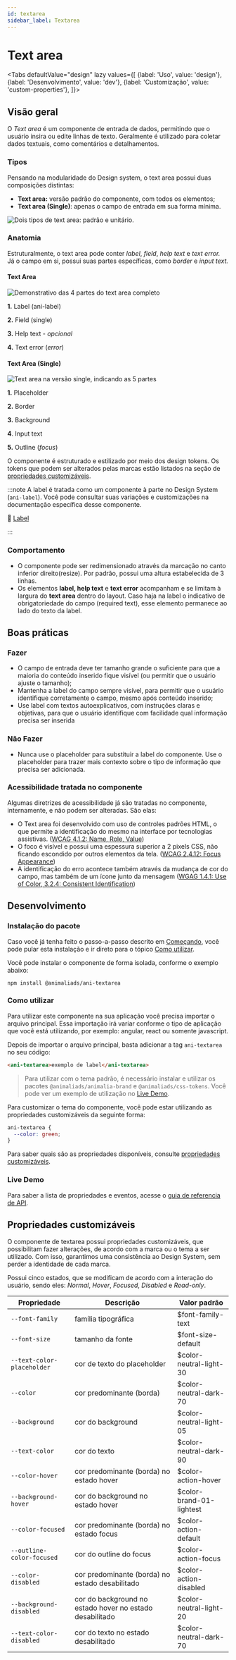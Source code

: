```yaml
---
id: textarea
sidebar_label: Textarea
---
```





# Text area

<Tabs
  defaultValue="design"
  lazy
  values={[
    {label: 'Uso', value: 'design'},
    {label: 'Desenvolvimento', value: 'dev'},
    {label: 'Customização', value: 'custom-properties'},
  ]}>

  <TabItem value="design">

## Visão geral


O *Text area* é um componente de entrada de dados, permitindo que o usuário insira ou edite linhas de texto. Geralmente é utilizado para coletar dados textuais, como comentários e detalhamentos.

### Tipos

Pensando na modularidade do Design system, o text area possui duas composições distintas:

- **Text area:** versão padrão do componente, com todos os elementos;
- **Text area (Single)**: apenas o campo de entrada em sua forma mínima.

<img
  src={textarea_types}
  alt="Dois tipos de text area: padrão e unitário."
/>


### Anatomia

Estruturalmente, o text area pode conter *label*, *field*, *help text* e *text error.* Já o campo em si, possui suas partes específicas, como *border* e *input text.*

#### Text Area

<img
  src={textarea_anatomy}
  alt="Demonstrativo das 4 partes do text area completo"
/>

**1.** Label (ani-label)

**2.** Field (single)

**3.** Help text - *opcional*

**4.** Text error (*error*)


#### Text Area (Single)

<img
  src={textarea_single_anatomy}
  alt="Text area na versão single, indicando as 5 partes"
/>

**1.** Placeholder

**2.** Border

**3.** Background

**4**. Input text

**5.** Outline (*focus*)


O componente é estruturado e estilizado por meio dos design tokens. Os tokens que podem ser alterados pelas marcas estão listados na seção de [propriedades customizáveis](#propriedades-customizáveis).


:::note
A label é tratada como um componente à parte no Design System (`ani-label`). Você pode consultar suas variações e customizações na documentação específica desse componente.

🔗 [Label](/docs/components/label)

:::

### Comportamento

- O componente pode ser redimensionado através da marcação no canto inferior direito(resize). Por padrão, possui uma altura estabelecida de 3 linhas.
- Os elementos **label, help text** e **text error** acompanham e se limitam à largura do **text area** dentro do layout. Caso haja na label o indicativo de obrigatoriedade do campo (required text), esse elemento permanece ao lado do texto da label.


## Boas práticas

### Fazer

- O campo de entrada deve ter tamanho grande o suficiente para que a maioria do conteúdo inserido fique visível (ou permitir que o usuário ajuste o tamanho);
- Mantenha a label do campo sempre visível, para permitir que o usuário identifique corretamente o campo, mesmo após conteúdo inserido;
- Use label com textos autoexplicativos, com instruções claras e objetivas, para que o usuário identifique com facilidade qual informação precisa ser inserida

### Não Fazer

- Nunca use o placeholder para substituir a label do componente. Use o placeholder para trazer mais contexto sobre o tipo de informação que precisa ser adicionada.


### Acessibilidade tratada no componente

Algumas diretrizes de acessibilidade já são tratadas no componente, internamente, e não podem ser alteradas. São elas:

- O Text area foi desenvolvido com uso de controles padrões HTML, o que permite a identificação do mesmo na interface por tecnologias assistivas. ([WCAG 4.1.2: Name, Role, Value](https://www.w3.org/WAI/WCAG21/Understanding/name-role-value))
- O foco é visível e possui uma espessura superior a 2 pixels CSS, não ficando escondido por outros elementos da tela. ([WCAG 2.4.12: Focus Appearance](https://www.w3.org/WAI/WCAG22/Understanding/focus-appearance-enhanced))
- A identificação do erro acontece também através da mudança de cor do campo, mas também de um ícone junto da mensagem ([WGAG 1.4.1: Use of Color, 3.2.4: Consistent Identification](https://www.w3.org/WAI/WCAG21/Understanding/use-of-color))



</TabItem>

<TabItem value="dev">

## Desenvolvimento


### Instalação do pacote

Caso você já tenha feito o passo-a-passo descrito em [Começando](?path=/docs/começando--page),
você pode pular esta instalação e ir direto para o tópico [Como utilizar](#como-utilizar).

Você pode instalar o componente de forma isolada, conforme o exemplo abaixo:

```
npm install @animaliads/ani-textarea
```

### Como utilizar

Para utilizar este componente na sua aplicação você precisa importar o arquivo principal.
Essa importação irá variar conforme o tipo de aplicação que você está utilizando, por exemplo: angular, react ou
somente javascript.

Depois de importar o arquivo principal, basta adicionar a tag `ani-textarea` no seu código:

```html
<ani-textarea>exemplo de label</ani-textarea>
```

> Para utilizar com o tema padrão, é necessário instalar e utilizar os pacotes `@animaliads/animalia-brand`
> e `@animaliads/css-tokens`. Você pode ver um exemplo de utilização no [Live Demo](#live-demo).

Para customizar o tema do componente, você pode estar utilizando as propriedades customizáveis
da seguinte forma:

```css
ani-textarea {
  --color: green;
}
```

Para saber quais são as propriedades disponíveis, consulte [propriedades customizáveis](#propriedades-customizáveis).

### Live Demo

<LiveDemoComponent react="https://stackblitz.com/edit/react-ani-textarea?embed=1&file=src/App.js" />

Para saber a lista de propriedades e eventos, acesse o [guia de referencia de API](/docs/api-textarea--sample).

</TabItem>


  <TabItem value="custom-properties">

## Propriedades customizáveis

O componente de textarea possui propriedades customizáveis, que possibilitam fazer alterações, de acordo com a marca ou o tema a ser utilizado. Com isso, garantimos uma consistência ao Design System, sem perder a identidade de cada marca.

Possui cinco estados, que se modificam de acordo com a interação do usuário, sendo eles: _Normal_, _Hover_, _Focused_, _Disabled_ e _Read-only_.

| Propriedade                | Descrição                                                | Valor padrão             |
| -------------------------- | -------------------------------------------------------- | ------------------------ |
| `--font-family`            | família tipográfica                                      | $font-family-text        |
| `--font-size`              | tamanho da fonte                                         | $font-size-default       |
| `--text-color-placeholder` | cor de texto do placeholder                              | $color-neutral-light-30  |
| `--color`                  | cor predominante (borda)                                 | $color-neutral-dark-70   |
| `--background`             | cor do background                                        | $color-neutral-light-05  |
| `--text-color`             | cor do texto                                             | $color-neutral-dark-90   |
| `--color-hover`            | cor predominante (borda) no estado hover                 | $color-action-hover      |
| `--background-hover`       | cor do background no estado hover                        | $color-brand-01-lightest |
| `--color-focused`          | cor predominante (borda) no estado focus                 | $color-action-default    |
| `--outline-color-focused`  | cor do outline do focus                                  | $color-action-focus      |
| `--color-disabled`         | cor predominante (borda) no estado desabilitado          | $color-action-disabled   |
| `--background-disabled`    | cor do background no estado hover no estado desabilitado | $color-neutral-light-20  |
| `--text-color-disabled`    | cor do texto no estado desabilitado                      | $color-neutral-dark-70   |


</TabItem>
</Tabs>
